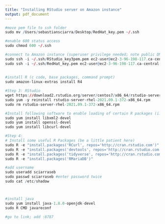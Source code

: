 ```yaml
---
title: "Installing RStudio server on Amazon instance"
output: pdf_document
---
```


```r
#move pem file to ssh folder 
sudo mv /Users/sebastiansciarra/Desktop/RedHat_key.pem ~/.ssh

#enable 600 status access
sudo chmod 600 ~/.ssh

#connect to Amazon instance (superuser privilege needed; note public DNS changes each time instance is booted)
sudo ssh -i ~/.ssh/RStudio_key3pem.pem ec2-user@ec2-3-96-198-117.ca-central-1.compute.amazonaws.com
sudo ssh -i ~/.ssh/RedHat_key.pem ec2-user@ec2-3-96-198-117.ca-central-1.compute.amazonaws.com
  
  
#install R (c code, base packages, command prompt)
sudo amazon-linux-extras install R4

#Step 3: RStudio  
wget https://download2.rstudio.org/server/centos7/x86_64/rstudio-server-rhel-2021.09.1-372-x86_64.rpm
sudo yum -y reinstall rstudio-server-rhel-2021.09.1-372-x86_64.rpm
sudo rm rstudio-server-rhel-2021.09.1-372-x86_64.rpm

#Install following software to enable loading of certain R packages (i.e., devtools, tidyverse, data.table)
sudo yum install libxml2-devel
sudo yum install openssl-devel
sudo yum install libcurl-devel

#Step 4: 
# Install some useful R Packages (be a little patient here)
sudo R -e "install.packages('RCurl', repos='http://cran.rstudio.com')"
sudo R -e "install.packages('devtools', repos='http://cran.rstudio.com')"
sudo R -e "install.packages('tidyverse', repos='http://cran.rstudio.com')"
sudo R -e "install.packages('RMariaDB')"

#add username 
sudo useradd sciarraseb
sudo passwd sciarraseb #enter password twice 
sudo cat /etc/shadow



#install java
sudo yum install java-1.8.0-openjdk-devel 
sudo R CMD javareconf

#go to link; add :8787

```


